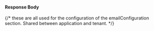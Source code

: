 
#### Response Body

{/*  these are all used for the configuration of the emailConfiguration section. Shared between application and tenant. */}

<ApplicationResponseBodyBase application_template_config_override_text="When configured, this value will take precedence over the same configuration from the Tenant when an application context is known."
                             base_field_name="applications[x]" search_result={false}/>
